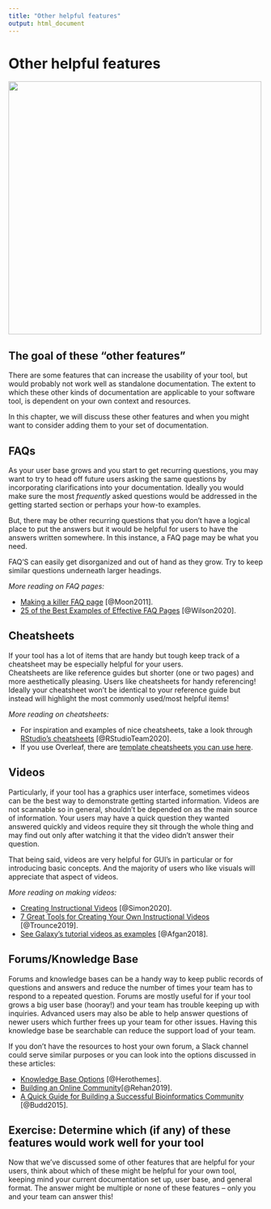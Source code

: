 ```yaml
---
title: "Other helpful features"
output: html_document
---
```


# Other helpful features

<img src="https://docs.google.com/presentation/d/1cd434bkLer_CJ04GzpsZwzeEA9gjc5Ho6QimiHPbyEg/export/png?id=1cd434bkLer_CJ04GzpsZwzeEA9gjc5Ho6QimiHPbyEg&pageid=gd436f8053d_0_0" width="500" height="500" />

## The goal of these "other features"

There are some features that can increase the usability of your tool, but would probably not work well as standalone documentation.
The extent to which these other kinds of documentation are applicable to your software tool, is dependent on your own context and resources.

In this chapter, we will discuss these other features and when you might want to consider adding them to your set of documentation.

## FAQs

As your user base grows and you start to get recurring questions, you may want to try to head off future users asking the same questions by incorporating clarifications into your documentation.
Ideally you would make sure the most _frequently_ asked questions would be addressed in the getting started section or perhaps your how-to examples.

But, there may be other recurring questions that you don't have a logical place to put the answers but it would be helpful for users to have the answers written somewhere.
In this instance, a FAQ page may be what you need.

FAQ'S can easily get disorganized and out of hand as they grow.
Try to keep similar questions underneath larger headings.

_More reading on FAQ pages:_  

- [Making a killer FAQ page](https://www.socialmediatoday.com/content/10-tips-creating-killer-faq-page) [@Moon2011].
- [25 of the Best Examples of Effective FAQ Pages](https://www.searchenginejournal.com/best-faq-page-examples/267709/) [@Wilson2020].

## Cheatsheets

If your tool has a lot of items that are handy but tough keep track of a cheatsheet may be especially helpful for your users.  
Cheatsheets are like reference guides but shorter (one or two pages) and more aesthetically pleasing.
Users like cheatsheets for handy referencing!
Ideally your cheatsheet won't be identical to your reference guide but instead will highlight the most commonly used/most helpful items!

_More reading on cheatsheets:_ 

- For inspiration and examples of nice cheatsheets, take a look through [RStudio's cheatsheets](https://www.rstudio.com/resources/cheatsheets/) [@RStudioTeam2020].
- If you use Overleaf, there are [template cheatsheets you can use here](https://www.overleaf.com/gallery/tagged/cheat-sheet).

## Videos

Particularly, if your tool has a graphics user interface, sometimes videos can be the best way to demonstrate getting started information.
Videos are not scannable so in general, shouldn't be depended on as the main source of information.
Your users may have a quick question they wanted answered quickly and videos require they sit through the whole thing and may find out only after watching it that the video didn't answer their question.

That being said, videos are very helpful for GUI's in particular or for introducing basic concepts.
And the majority of users who like visuals will appreciate that aspect of videos.

_More reading on making videos:_ 

- [Creating Instructional Videos](https://www.techsmith.com/blog/instructional-videos/) [@Simon2020].
- [7 Great Tools for Creating Your Own Instructional Videos](https://helpdeskgeek.com/free-tools-review/7-great-tools-for-creating-your-own-video-tutorials/) [@Trounce2019].
- [See Galaxy's tutorial videos as examples](https://training.galaxyproject.org/training-material/topics/introduction/) [@Afgan2018].

## Forums/Knowledge Base

Forums and knowledge bases can be a handy way to keep public records of questions and answers and reduce the number of times your team has to respond to a repeated question.
Forums are mostly useful for if your tool grows a big user base (hooray!) and your team has trouble keeping up with inquiries.
Advanced users may also be able to help answer questions of newer users which further frees up your team for other issues.
Having this knowledge base be searchable can reduce the support load of your team.  

If you don't have the resources to host your own forum, a Slack channel could serve similar purposes or you can look into the options discussed in these articles: 

- [Knowledge Base Options](https://herothemes.com/blog/best-knowledge-base-software/) [@Herothemes].
- [Building an Online Community](https://geekflare.com/online-community-software/)[@Rehan2019].
- [A Quick Guide for Building a Successful Bioinformatics Community](https://journals.plos.org/ploscompbiol/article?id=10.1371/journal.pcbi.1003972) [@Budd2015].

## Exercise: Determine which (if any) of these features would work well for your tool

Now that we've discussed some of other features that are helpful for your users, think about which of these might be helpful for your own tool, keeping mind your current documentation set up, user base, and general format. 
The answer might be multiple or none of these features -- only you and your team can answer this!
